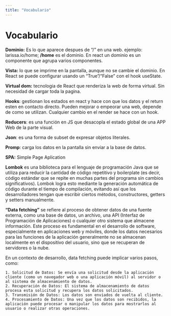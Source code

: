 ```yaml
---
title: "Vocabulario"
---
```


# Vocabulario

**Dominio:** Es lo que aparece despues de "/" en una web. ejemplo: larissa.io/home; **/home** es el dominio. En react un dominio es un componente que agrupa varios componentes.  

**Vista:** lo que se imprime en la pantalla, aunque no se cambie el dominio. En React se puede configurar usando un "True"/"False" con el hook useState.   

**Virtual dom:** tecnologia de React que renderiza la web de forma virtual. Sin necesidad de cargar toda la pagina. 

**Hooks**: gestionan los estados en react y hace con que los datos y el return esten en contacto directo. Pueden mejorar o empeorar una web, depende de como se utilizan. Cualquier cambio en el render se hace con un hook. 

**Reducers**: es una función en JS que desacopla el estado global de una APP Web de la parte visual.

**Json**: es una forma de subset de expresar objetos literales.

**Promp**: carga los datos en la pantalla sin enviar a la base de datos.

**SPA:** Simple Page Aplication

**Lombok** es una biblioteca para el lenguaje de programación Java que se utiliza para reducir la cantidad de código repetitivo y boilerplate (es decir, código estándar que se repite en muchas partes del programa sin cambios significativos). Lombok logra esto mediante la generación automática de código durante el tiempo de compilación, evitando así que los desarrolladores tengan que escribir ciertos métodos, constructores, getters y setters manualmente.

**"Data fetching"** se refiere al proceso de obtener datos de una fuente externa, como una base de datos, un archivo, una API (Interfaz de Programación de Aplicaciones) o cualquier otro sistema que almacene información. Este proceso es fundamental en el desarrollo de software, especialmente en aplicaciones web y móviles, donde los datos necesarios para las funciones de la aplicación generalmente no se almacenan localmente en el dispositivo del usuario, sino que se recuperan de servidores o la nube.

En un contexto de desarrollo, data fetching puede implicar varios pasos, como:

    1. Solicitud de Datos: Se envía una solicitud desde la aplicación cliente (como un navegador web o una aplicación móvil) al servidor o al sistema de almacenamiento de datos.
    2. Recuperación de Datos: El sistema de almacenamiento de datos procesa esta solicitud y recupera los datos solicitados.
    3. Transmisión de Datos: Los datos son enviados de vuelta al cliente.
    4. Procesamiento de Datos: Una vez que los datos son recibidos, la aplicación puede procesar o manipular los datos para mostrarlos al usuario o realizar otras operaciones.